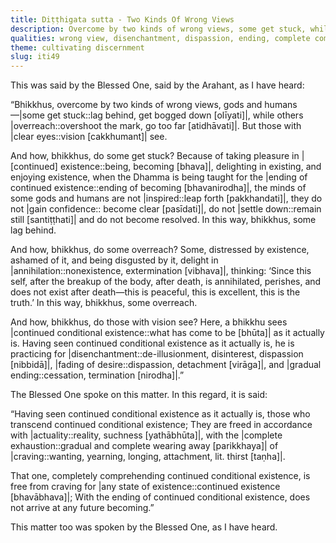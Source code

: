 ```yaml
---
title: Diṭṭhigata sutta - Two Kinds Of Wrong Views
description: Overcome by two kinds of wrong views, some get stuck, while others overreach. But those with vision see.
qualities: wrong view, disenchantment, dispassion, ending, complete comprehension
theme: cultivating discernment
slug: iti49
---
```


This was said by the Blessed One, said by the Arahant, as I have heard:

“Bhikkhus, overcome by two kinds of wrong views, gods and humans—|some get stuck::lag behind, get bogged down [olīyati]|, while others |overreach::overshoot the mark, go too far [atidhāvati]|. But those with |clear eyes::vision [cakkhumant]| see.

And how, bhikkhus, do some get stuck? Because of taking pleasure in |[continued] existence::being, becoming [bhava]|, delighting in existing, and enjoying existence, when the Dhamma is being taught for the |ending of continued existence::ending of becoming [bhavanirodha]|, the minds of some gods and humans are not |inspired::leap forth [pakkhandati]|, they do not |gain confidence:: become clear [pasīdati]|, do not |settle down::remain still [santiṭṭhati]| and do not become resolved. In this way, bhikkhus, some lag behind.

And how, bhikkhus, do some overreach? Some, distressed by existence, ashamed of it, and being disgusted by it, delight in |annihilation::nonexistence, extermination [vibhava]|, thinking: ‘Since this self, after the breakup of the body, after death, is annihilated, perishes, and does not exist after death—this is peaceful, this is excellent, this is the truth.’ In this way, bhikkhus, some overreach.

And how, bhikkhus, do those with vision see? Here, a bhikkhu sees |continued conditional existence::what has come to be [bhūta]| as it actually is. Having seen continued conditional existence as it actually is, he is practicing for |disenchantment::de-illusionment, disinterest, dispassion [nibbidā]|, |fading of desire::dispassion, detachment [virāga]|, and |gradual ending::cessation, termination [nirodha]|.”

The Blessed One spoke on this matter. In this regard, it is said:

“Having seen continued conditional existence as it actually is,
those who transcend continued conditional existence;
They are freed in accordance with |actuality::reality, suchness [yathābhūta]|,
with the |complete exhaustion::gradual and complete wearing away [parikkhaya]| of |craving::wanting, yearning, longing, attachment, lit. thirst [taṇha]|.

That one, completely comprehending continued conditional existence,
is free from craving for |any state of existence::continued existence [bhavābhava]|;
With the ending of continued conditional existence,
does not arrive at any future becoming.”

This matter too was spoken by the Blessed One, as I have heard.